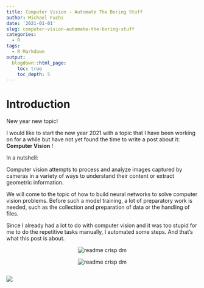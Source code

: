 ```yaml
---
title: Computer Vision - Automate The Boring Stuff
author: Michael Fuchs
date: '2021-01-01'
slug: computer-vision-automate-the-boring-stuff
categories:
  - R
tags:
  - R Markdown
output:
  blogdown::html_page:
    toc: true
    toc_depth: 5
---
```



# Introduction

New year new topic!

I would like to start the new year 2021 with a topic that I have been working on for a while but have not yet found the time to write a post about it: **Computer Vision** !

In a nutshell:

Computer vision attempts to process and analyze images captured by cameras in a variety of ways to understand their content or extract geometric information.

We will come to the topic of how to build neural networks to solve computer vision problems. Before such a model training, a lot of preparatory work is needed, such as the collection and preparation of data or the handling of files.

Since I already had a lot to do with computer vision and it was too stupid for me to do the repetitive tasks manually, I automated some steps. And that's what this post is about. 



<p align="center">
  <img src="https://media.giphy.com/media/B3e4dAhcp36C4Pwpkj/giphy.gif?raw=true" alt="readme crisp dm"/>
</p>



<p align="center">
  <img src="https://media.giphy.com/media/sQU8fBKJjt9GGeIyMM/giphy.gif?raw=true" alt="readme crisp dm"/>
</p>




```r

```

![](/post/2021-01-01-computer-vision-automate-the-boring-stuff_files/p103p.png)



